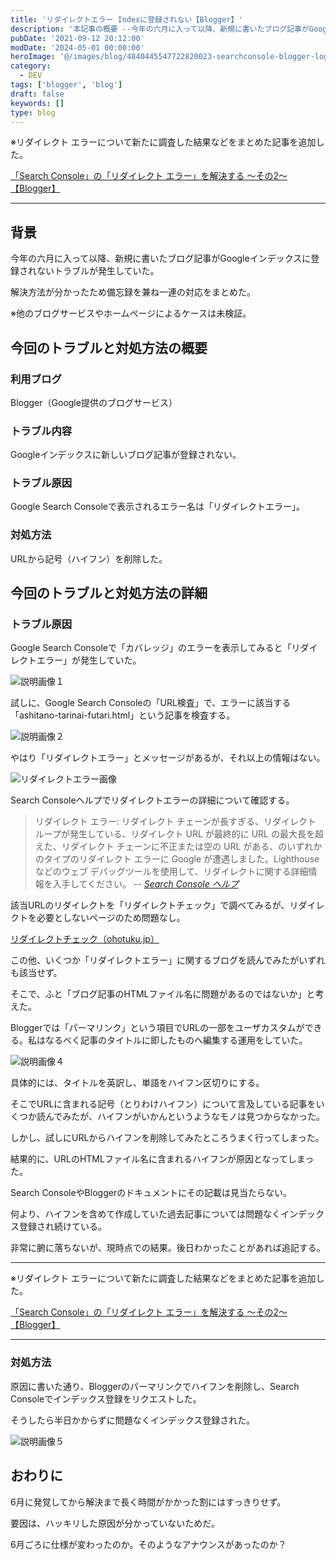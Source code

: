 ```yaml
---
title: 'リダイレクトエラー Indexに登録されない【Blogger】'
description: '本記事の概要 --今年の六月に入って以降、新規に書いたブログ記事がGoogleインデックスに登録されないトラブルが発生していた。解決方法が分かったため備忘録を兼ね一連の対応をまとめた。※他のブログサービスやホームページによるケースは未検証。'
pubDate: '2021-09-12 20:12:00'
modDate: '2024-05-01 00:00:00'
heroImage: '@/images/blog/4840445547722820023-searchconsole-blogger-logo.webp'
category:
  - DEV
tags: ['blogger', 'blog']
draft: false
keywords: []
type: blog
---
```



<Alert type='info' content='追記：2021/10/13' />

※リダイレクト エラーについて新たに調査した結果などをまとめた記事を追加した。

[「Search Console」の「リダイレクト エラー」を解決する ～その2～【Blogger】](https://www.neputa-note.net/2021/10/blogpost13)

<hr />

## 背景

今年の六月に入って以降、新規に書いたブログ記事がGoogleインデックスに登録されないトラブルが発生していた。

解決方法が分かったため備忘録を兼ね一連の対応をまとめた。

※他のブログサービスやホームページによるケースは未検証。

## 今回のトラブルと対処方法の概要

### 利用ブログ

Blogger（Google提供のブログサービス）

### トラブル内容

Googleインデックスに新しいブログ記事が登録されない。

### トラブル原因

Google Search Consoleで表示されるエラー名は「リダイレクトエラー」。

### 対処方法

URLから記号（ハイフン）を削除した。

## 今回のトラブルと対処方法の詳細

### トラブル原因

Google Search Consoleで「カバレッジ」のエラーを表示してみると「リダイレクトエラー」が発生していた。

![説明画像１](@/images/blog/4840445547722820023-redirect-error-01.webp)

試しに、Google Search Consoleの「URL検査」で、エラーに該当する「ashitano-tarinai-futari.html」という記事を検査する。

![説明画像２](@/images/blog/4840445547722820023-redirect-error-02.webp)

やはり「リダイレクトエラー」とメッセージがあるが、それ以上の情報はない。

![リダイレクトエラー画像](@/images/blog/4840445547722820023-redirect-error-03.webp)

Search Consoleヘルプでリダイレクトエラーの詳細について確認する。

> リダイレクト エラー: リダイレクト チェーンが長すぎる、リダイレクト ループが発生している、リダイレクト URL が最終的に URL の最大長を超えた、リダイレクト チェーンに不正または空の URL がある、のいずれかのタイプのリダイレクト エラーに Google が遭遇しました。Lighthouse などのウェブ デバッグツールを使用して、リダイレクトに関する詳細情報を入手してください。 <cite>-- [Search Console ヘルプ](https://support.google.com/webmasters/answer/7440203#multiple_redirects)</cite>

該当URLのリダイレクトを「リダイレクトチェック」で調べてみるが、リダイレクトを必要としないページのため問題なし。

[リダイレクトチェック（ohotuku.jp）](https://ohotuku.jp/redirect_checker/)

この他、いくつか「リダイレクトエラー」に関するブログを読んでみたがいずれも該当せず。

<BlogCard
  title='リダイレクトエラーの原因と4つの改善方法 | 株式会社ココログラフ'
  description='リダイレクトエラーとは、リダイレクト処理でエラーが発生している場合に表示されます。リダイレクトは、指定のWebサイトに来訪したユーザーを自動的に指定した別ページに転送する処理のことを指します。ページのURLが変更された時などに使われます。'
  url='https://cocorograph.co/knowledge/redirection-error/'
  domain='cocorograph.co'
/>

<BlogCard
  title='サーチコンソールのリダイレクトエラーの原因を解説！【解決できます】 | AKINOTE'
  description=''
  url='https://akira-ogura.com/redirecterror/'
  domain='akira-ogura.com'
/>

<BlogCard
  title='リダイレクトエラーについて - Google 検索セントラル コミュニティ'
  description=''
  url='https://support.google.com/webmasters/thread/11529366/%E3%83%AA%E3%83%80%E3%82%A4%E3%83%AC%E3%82%AF%E3%83%88%E3%82%A8%E3%83%A9%E3%83%BC%E3%81%AB%E3%81%A4%E3%81%84%E3%81%A6?hl=ja'
  domain='support.google.com'
/>

そこで、ふと「ブログ記事のHTMLファイル名に問題があるのではないか」と考えた。

Bloggerでは「パーマリンク」という項目でURLの一部をユーザカスタムができる。私はなるべく記事のタイトルに即したものへ編集する運用をしていた。

![説明画像４](@/images/blog/4840445547722820023-redirect-error-04.webp)

具体的には、タイトルを英訳し、単語をハイフン区切りにする。

そこでURLに含まれる記号（とりわけハイフン）について言及している記事をいくつか読んでみたが、ハイフンがいかんというようなモノは見つからなかった。

<BlogCard
  title='discovered url in search console with hyphen character'
  description='discovered url in search console with hyphen character greenteazzz (@greenteazzz) 3 years, 3 months ago My site urls have not been recognized by google even though I’m using XML Sitemaps plug…'
  url='https://wordpress.org/support/topic/discovered-url-in-search-console-with-hyphen-character/'
  domain='wordpress.org'
/>

<BlogCard
  title='Why Underscores are Not Recommended'
  description='Google sees hyphens as word separators in URLs but does not view underscores in URLs the same.'
  url='https://www.woorank.com/en/blog/underscores-in-urls-why-are-they-not-recommended'
  domain='www.woorank.com'
/>

しかし、試しにURLからハイフンを削除してみたところうまく行ってしまった。

結果的に、URLのHTMLファイル名に含まれるハイフンが原因となってしまった。

Search ConsoleやBloggerのドキュメントにその記載は見当たらない。

何より、ハイフンを含めて作成していた過去記事については問題なくインデックス登録され続けている。

非常に腑に落ちないが、現時点での結果。後日わかったことがあれば追記する。

<hr />

<Alert type='info' content='追記：2021/10/13' />

※リダイレクト エラーについて新たに調査した結果などをまとめた記事を追加した。

[「Search Console」の「リダイレクト エラー」を解決する ～その2～【Blogger】](https://www.neputa-note.net/2021/10/blogpost13)

<hr />

### 対処方法

原因に書いた通り、Bloggerのパーマリンクでハイフンを削除し、Search Consoleでインデックス登録をリクエストした。

そうしたら半日かからずに問題なくインデックス登録された。

![説明画像５](@/images/blog/4840445547722820023-redirect-error-05.webp)

## おわりに

6月に発覚してから解決まで長く時間がかかった割にはすっきりせず。

要因は、ハッキリした原因が分かっていないためだ。

6月ごろに仕様が変わったのか。そのようなアナウンスがあったのか？

<div class='not-prose'>
	<div data-vc_mylinkbox_id='887423655'></div>
</div>
